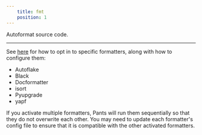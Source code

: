 ```yaml
---
    title: fmt
    position: 1
---
```


Autoformat source code.

---

See [here](../python-overview/linters-and-formatters.mdx) for how to opt in to specific formatters, along with how to configure them:

- Autoflake
- Black
- Docformatter
- isort
- Pyupgrade
- yapf

If you activate multiple formatters, Pants will run them sequentially so that they do not overwrite each other. You may need to update each formatter's config file to ensure that it is compatible with the other activated formatters.





